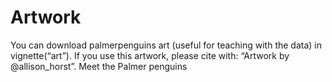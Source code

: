 # Artwork

You can download palmerpenguins art (useful for teaching with the data) in vignette("art"). If you use this artwork, please cite with: “Artwork by @allison_horst”.
Meet the Palmer penguins

